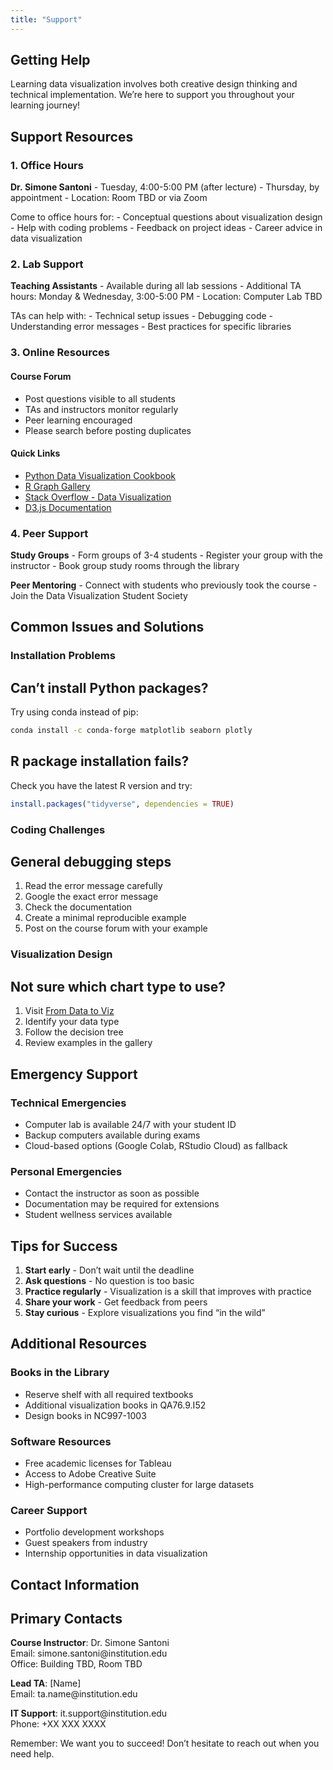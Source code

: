 ```yaml
---
title: "Support"
---
```


## Getting Help

Learning data visualization involves both creative design thinking and technical implementation. We're here to support you throughout your learning journey!

## Support Resources

### 1. Office Hours

**Dr. Simone Santoni**
- Tuesday, 4:00-5:00 PM (after lecture)
- Thursday, by appointment
- Location: Room TBD or via Zoom

Come to office hours for:
- Conceptual questions about visualization design
- Help with coding problems
- Feedback on project ideas
- Career advice in data visualization

### 2. Lab Support

**Teaching Assistants**
- Available during all lab sessions
- Additional TA hours: Monday & Wednesday, 3:00-5:00 PM
- Location: Computer Lab TBD

TAs can help with:
- Technical setup issues
- Debugging code
- Understanding error messages
- Best practices for specific libraries

### 3. Online Resources

#### Course Forum
- Post questions visible to all students
- TAs and instructors monitor regularly
- Peer learning encouraged
- Please search before posting duplicates

#### Quick Links
- [Python Data Visualization Cookbook](https://python-graph-gallery.com/)
- [R Graph Gallery](https://r-graph-gallery.com/)
- [Stack Overflow - Data Visualization](https://stackoverflow.com/questions/tagged/data-visualization)
- [D3.js Documentation](https://d3js.org/)

### 4. Peer Support

**Study Groups**
- Form groups of 3-4 students
- Register your group with the instructor
- Book group study rooms through the library

**Peer Mentoring**
- Connect with students who previously took the course
- Join the Data Visualization Student Society

## Common Issues and Solutions

### Installation Problems

::: {.callout-tip}
## Can't install Python packages?
Try using conda instead of pip:
```bash
conda install -c conda-forge matplotlib seaborn plotly
```
:::

::: {.callout-tip}
## R package installation fails?
Check you have the latest R version and try:
```r
install.packages("tidyverse", dependencies = TRUE)
```
:::

### Coding Challenges

::: {.callout-note}
## General debugging steps
1. Read the error message carefully
2. Google the exact error message
3. Check the documentation
4. Create a minimal reproducible example
5. Post on the course forum with your example
:::

### Visualization Design

::: {.callout-tip}
## Not sure which chart type to use?
1. Visit [From Data to Viz](https://www.data-to-viz.com/)
2. Identify your data type
3. Follow the decision tree
4. Review examples in the gallery
:::

## Emergency Support

### Technical Emergencies
- Computer lab is available 24/7 with your student ID
- Backup computers available during exams
- Cloud-based options (Google Colab, RStudio Cloud) as fallback

### Personal Emergencies
- Contact the instructor as soon as possible
- Documentation may be required for extensions
- Student wellness services available

## Tips for Success

1. **Start early** - Don't wait until the deadline
2. **Ask questions** - No question is too basic
3. **Practice regularly** - Visualization is a skill that improves with practice
4. **Share your work** - Get feedback from peers
5. **Stay curious** - Explore visualizations you find "in the wild"

## Additional Resources

### Books in the Library
- Reserve shelf with all required textbooks
- Additional visualization books in QA76.9.I52
- Design books in NC997-1003

### Software Resources
- Free academic licenses for Tableau
- Access to Adobe Creative Suite
- High-performance computing cluster for large datasets

### Career Support
- Portfolio development workshops
- Guest speakers from industry
- Internship opportunities in data visualization

## Contact Information

::: {.callout-important}
## Primary Contacts
**Course Instructor**: Dr. Simone Santoni  
Email: simone.santoni@institution.edu  
Office: Building TBD, Room TBD

**Lead TA**: [Name]  
Email: ta.name@institution.edu  

**IT Support**: it.support@institution.edu  
Phone: +XX XXX XXXX
:::

Remember: We want you to succeed! Don't hesitate to reach out when you need help.